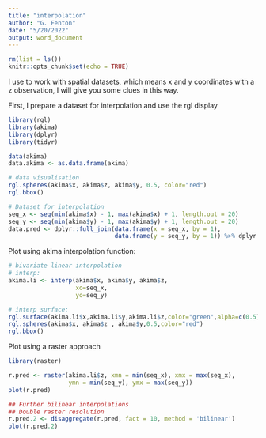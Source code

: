 ```yaml
---
title: "interpolation"
author: "G. Fenton"
date: "5/20/2022"
output: word_document
---
```


```r
rm(list = ls())
knitr::opts_chunk$set(echo = TRUE)
```

I use to work with spatial datasets, which means x and y coordinates with a z observation, I will give you some clues in this way.

First, I prepare a dataset for interpolation and use the rgl display

```r
library(rgl)
library(akima)
library(dplyr)
library(tidyr)

data(akima)
data.akima <- as.data.frame(akima)

# data visualisation
rgl.spheres(akima$x, akima$z, akima$y, 0.5, color="red")
rgl.bbox()

# Dataset for interpolation
seq_x <- seq(min(akima$x) - 1, max(akima$x) + 1, length.out = 20)
seq_y <- seq(min(akima$y) - 1, max(akima$y) + 1, length.out = 20)
data.pred <- dplyr::full_join(data.frame(x = seq_x, by = 1),
                              data.frame(y = seq_y, by = 1)) %>% dplyr::select(-by)
```

Plot using akima interpolation function:

```r
# bivariate linear interpolation
# interp:
akima.li <- interp(akima$x, akima$y, akima$z, 
                   xo=seq_x,
                   yo=seq_y)

# interp surface:
rgl.surface(akima.li$x,akima.li$y,akima.li$z,color="green",alpha=c(0.5))
rgl.spheres(akima$x, akima$z , akima$y,0.5,color="red")
rgl.bbox()
```

Plot using a raster approach

```r
library(raster)

r.pred <- raster(akima.li$z, xmn = min(seq_x), xmx = max(seq_x),
                 ymn = min(seq_y), ymx = max(seq_y))
plot(r.pred)

## Further bilinear interpolations
## Double raster resolution
r.pred.2 <- disaggregate(r.pred, fact = 10, method = 'bilinear')
plot(r.pred.2)
```

